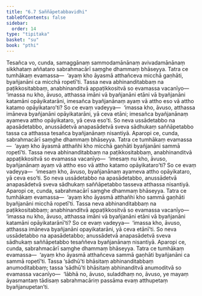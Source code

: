 ```yaml
---
title: "6.7 Saññāpetabbavidhi"
tableOfContents: false
sidebar:
  order: 14
type: "tipitaka"
basket: "su"
book: "pthi"
---
```



<DynamicBreadcrumb />

<Division number="178" book="pthi">

<Paragraph number="356" book="pthi">
Tesañca vo, cunda, samaggānaṃ sammodamānānaṃ avivadamānānaṃ sikkhataṃ aññataro sabrahmacārī saṃghe dhammaṃ bhāseyya. Tatra ce tumhākaṃ evamassa—  ‘ayaṃ kho āyasmā atthañceva micchā gaṇhāti, byañjanāni ca micchā ropetī’ti. Tassa neva abhinanditabbaṃ na paṭikkositabbaṃ, anabhinanditvā appaṭikkositvā so evamassa vacanīyo—  ‘imassa nu kho, āvuso, atthassa imāni vā byañjanāni etāni vā byañjanāni katamāni opāyikatarāni, imesañca byañjanānaṃ ayaṃ vā attho eso vā attho katamo opāyikataro’ti? So ce evaṃ vadeyya—  ‘imassa kho, āvuso, atthassa imāneva byañjanāni opāyikatarāni, yā ceva etāni; imesañca byañjanānaṃ ayameva attho opāyikataro, yā ceva eso’ti. So neva ussādetabbo na apasādetabbo, anussādetvā anapasādetvā sveva sādhukaṃ saññāpetabbo tassa ca atthassa tesañca byañjanānaṃ nisantiyā.
</Paragraph>

</Division>
<Division number="179" book="pthi">

<Paragraph number="357" book="pthi">
Aparopi ce, cunda, sabrahmacārī saṃghe dhammaṃ bhāseyya. Tatra ce tumhākaṃ evamassa—  ‘ayaṃ kho āyasmā atthañhi kho micchā gaṇhāti byañjanāni sammā ropetī’ti. Tassa neva abhinanditabbaṃ na paṭikkositabbaṃ, anabhinanditvā appaṭikkositvā so evamassa vacanīyo—  ‘imesaṃ nu kho, āvuso, byañjanānaṃ ayaṃ vā attho eso vā attho katamo opāyikataro’ti? So ce evaṃ vadeyya—  ‘imesaṃ kho, āvuso, byañjanānaṃ ayameva attho opāyikataro, yā ceva eso’ti. So neva ussādetabbo na apasādetabbo, anussādetvā anapasādetvā sveva sādhukaṃ saññāpetabbo tasseva atthassa nisantiyā.
</Paragraph>

</Division>
<Division number="180" book="pthi">

<Paragraph number="358" book="pthi">
Aparopi ce, cunda, sabrahmacārī saṃghe dhammaṃ bhāseyya. Tatra ce tumhākaṃ evamassa—  ‘ayaṃ kho āyasmā atthañhi kho sammā gaṇhāti byañjanāni micchā ropetī’ti. Tassa neva abhinanditabbaṃ na paṭikkositabbaṃ; anabhinanditvā appaṭikkositvā so evamassa vacanīyo—  ‘imassa nu kho, āvuso, atthassa imāni vā byañjanāni etāni vā byañjanāni katamāni opāyikatarānī’ti? So ce evaṃ vadeyya—  ‘imassa kho, āvuso, atthassa imāneva byañjanāni opayikatarāni, yā ceva etānī’ti. So neva ussādetabbo na apasādetabbo; anussādetvā anapasādetvā sveva sādhukaṃ saññāpetabbo tesaññeva byañjanānaṃ nisantiyā.
</Paragraph>

</Division>
<Division number="181" book="pthi">

<Paragraph number="359" book="pthi">
Aparopi ce, cunda, sabrahmacārī saṃghe dhammaṃ bhāseyya. Tatra ce tumhākaṃ evamassa—  ‘ayaṃ kho āyasmā atthañceva sammā gaṇhāti byañjanāni ca sammā ropetī’ti. Tassa ‘sādhū’ti bhāsitaṃ abhinanditabbaṃ anumoditabbaṃ; tassa ‘sādhū’ti bhāsitaṃ abhinanditvā anumoditvā so evamassa vacanīyo—  ‘lābhā no, āvuso, suladdhaṃ no, āvuso, ye mayaṃ āyasmantaṃ tādisaṃ sabrahmacāriṃ passāma evaṃ atthupetaṃ byañjanupetan’ti.
</Paragraph>
</Division>